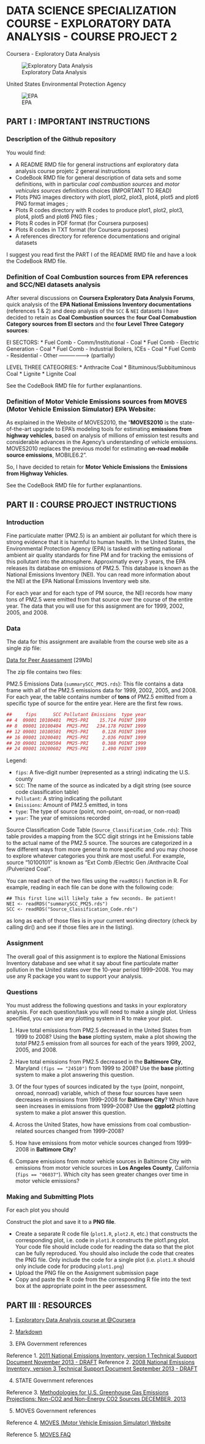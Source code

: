 DATA SCIENCE SPECIALIZATION COURSE - EXPLORATORY DATA ANALYSIS - COURSE PROJECT 2
==================================================================================
Coursera - Exploratory Data Analysis

![Exploratory Data Analysis](https://github.com/SONEINT/Expl_Data_Analysis_Course_Project_2/raw/master/images/ExploratoryDataAnalysis.jpg)

United States Environmental Protection Agency

![EPA](https://github.com/SONEINT/Expl_Data_Analysis_Course_Project_2/raw/master/images/EPA.jpg)

PART I : IMPORTANT INSTRUCTIONS
--------------------------------------------------------

### Description of the Github repository

You would find:

* A README RMD file for general instructions anf exploratory data analysis course projetc 2 general instructions
* CodeBook RMD file for general description of data sets and some definitions, with in particular _coal combustion sources_ and _motor vehicules sources_ definitions choices (IMPORTANT TO READ)
* Plots PNG images directory with plot1, plot2, plot3, plot4, plot5 and plot6 PNG format images ;
* Plots R codes directory with R codes to produce plot1, plot2, plot3, plot4, plot5 and plot6 PNG files ;
* Plots R codes in PDF format (for Coursera purposes)
* Plots R codes in TXT format (for Coursera purposes)
* A references directory for reference documentations and original datasets

I suggest you read first the PART I of the README RMD file and have a look the CodeBook RMD file.

### Definition of Coal Combustion sources from EPA references and SCC/NEI datasets analysis

After several discussions on **Coursera Exploratory Data Analysis Forums**, quick analysis of the **EPA National Emissions Inventory documentations** (references 1 & 2) and deep analysis of the `SCC` & `NEI` datasets I have decided to retain as **Coal Combustion sources** the **four Coal Comabustion Category sources from EI sectors** and the **four Level Three Category sources**:

EI SECTORS:
* Fuel Comb - Comm/Institutional - Coal
* Fuel Comb - Electric Generation - Coal
* Fuel Comb - Industrial Boilers, ICEs - Coal
* Fuel Comb - Residential - Other -----------------> (partially)

LEVEL THREE CATEGORIES:
* Anthracite Coal
* Bituminous/Subbituminous Coal
* Lignite
* Lignite Coal

See the CodeBook RMD file for further explanantions.

### Definition of Motor Vehicle Emissions sources from MOVES (Motor Vehicle Emission Simulator) EPA Website:

As explained in the Website of MOVES2010, the "**MOVES2010** is the state-of-the-art upgrade to EPA’s modeling tools for estimating **emissions from highway vehicles**, based on analysis of millions of emission test results and considerable advances in the Agency’s understanding of vehicle emissions. MOVES2010 replaces the previous model for estimating **on-road mobile source emissions**, MOBILE6.2".

So, I have decided to retain for **Motor Vehicle Emissions** the **Emissions from Highway Vehicles**.

See the CodeBook RMD file for further explanantions.

PART II : COURSE PROJECT INSTRUCTIONS
--------------------------------------------------------

### Introduction

Fine particulate matter (PM2.5) is an ambient air pollutant for which there is strong evidence that it is harmful to human health. In the United States, the Environmental Protection Agency (EPA) is tasked with setting national ambient air quality standards for fine PM and for tracking the emissions of this pollutant into the atmosphere. Approximatly every 3 years, the EPA releases its database on emissions of PM2.5. This database is known as the National Emissions Inventory (NEI). You can read more information about the NEI at the EPA National Emissions Inventory web site.

For each year and for each type of PM source, the NEI records how many tons of PM2.5 were emitted from that source over the course of the entire year. The data that you will use for this assignment are for 1999, 2002, 2005, and 2008.

### Data

The data for this assignment are available from the course web site as a single zip file:

[Data for Peer Assessment](https://d396qusza40orc.cloudfront.net/exdata%2Fdata%2FNEI_data.zip) [29Mb]

The zip file contains two files:

PM2.5 Emissions Data (`summarySCC_PM25.rds`): This file contains a data frame with all of the PM2.5 emissions data for 1999, 2002, 2005, and 2008. For each year, the table contains number of **tons** of PM2.5 emitted from a specific type of source for the entire year. Here are the first few rows.

```r
##     fips      SCC Pollutant Emissions  type year
## 4  09001 10100401  PM25-PRI    15.714 POINT 1999
## 8  09001 10100404  PM25-PRI   234.178 POINT 1999
## 12 09001 10100501  PM25-PRI     0.128 POINT 1999
## 16 09001 10200401  PM25-PRI     2.036 POINT 1999
## 20 09001 10200504  PM25-PRI     0.388 POINT 1999
## 24 09001 10200602  PM25-PRI     1.490 POINT 1999
```

Legend:

* `fips`: A five-digit number (represented as a string) indicating the U.S. county
* `SCC`: The name of the source as indicated by a digit string (see source code classification table)
* `Pollutant`: A string indicating the pollutant
* `Emissions`: Amount of PM2.5 emitted, in tons
* `type`: The type of source (point, non-point, on-road, or non-road)
* `year`: The year of emissions recorded

Source Classification Code Table (`Source_Classification_Code.rds`): This table provides a mapping from the SCC digit strings int he Emissions table to the actual name of the PM2.5 source. The sources are categorized in a few different ways from more general to more specific and you may choose to explore whatever categories you think are most useful. For example, source “10100101” is known as “Ext Comb /Electric Gen /Anthracite Coal /Pulverized Coal”.

You can read each of the two files using the `readRDS()` function in R. For example, reading in each file can be done with the following code:

```
## This first line will likely take a few seconds. Be patient!
NEI <- readRDS("summarySCC_PM25.rds")
SCC <- readRDS("Source_Classification_Code.rds")
```

as long as each of those files is in your current working directory (check by calling dir() and see if those files are in the listing).

### Assignment

The overall goal of this assignment is to explore the National Emissions Inventory database and see what it say about fine particulate matter pollution in the United states over the 10-year period 1999–2008. You may use any R package you want to support your analysis.

### Questions

You must address the following questions and tasks in your exploratory analysis. For each question/task you will need to make a single plot. Unless specified, you can use any plotting system in R to make your plot.

1. Have total emissions from PM2.5 decreased in the United States from 1999 to 2008? Using the **base** plotting system, make a plot showing the _total_ PM2.5 emission from all sources for each of the years 1999, 2002, 2005, and 2008.

2. Have total emissions from PM2.5 decreased in the **Baltimore City**, Maryland `(fips == "24510")` from 1999 to 2008? Use the **base** plotting system to make a plot answering this question.

3. Of the four types of sources indicated by the `type` (point, nonpoint, onroad, nonroad) variable, which of these four sources have seen decreases in emissions from 1999–2008 for **Baltimore City**? Which have seen increases in emissions from 1999–2008? Use the **ggplot2** plotting system to make a plot answer this question.

4. Across the United States, how have emissions from coal combustion-related sources changed from 1999–2008?

5. How have emissions from motor vehicle sources changed from 1999–2008 in **Baltimore City**?

6. Compare emissions from motor vehicle sources in Baltimore City with emissions from motor vehicle sources in **Los Angeles County**, California (`fips == "06037"`). Which city has seen greater changes over time in motor vehicle emissions?

### Making and Submitting Plots

For each plot you should

Construct the plot and save it to a **PNG file**.

* Create a separate R code file (`plot1.R`, `plot2.R`, etc.) that constructs the corresponding plot, i.e. code in `plot1.R` constructs the plot1.png plot. Your code file should include code for reading the data so that the plot can be fully reproduced. You should also include the code that creates the PNG file. Only include the code for a single plot (i.e. `plot1.R` should only include code for producing `plot1.png`)
* Upload the PNG file on the Assignment submission page
* Copy and paste the R code from the corresponding R file into the text box at the appropriate point in the peer assessment.

PART III : RESOURCES
--------------------------------------------------------

1. [Exploratory Data Analysis course at @Coursera](https://www.coursera.org/course/exdata)

2. [Markdown](https://support.rstudio.com/hc/en-us/articles/200488468-R-Markdown)

3. EPA Government references

Reference 1. [2011 National Emissions Inventory, version 1 Technical Support Document November 2013 - DRAFT](http://www.epa.gov/ttn/chief/net/2008neiv3/2008_neiv3_tsd_draft.pdf)
Reference 2. [2008 National Emissions Inventory, version 3 Technical Support Document September 2013 - DRAFT](http://www.epa.gov/ttn/chief/net/2011nei/2011_neiv1_tsd_draft.pdf)

4. STATE Government references

Reference 3. [Methodologies for U.S. Greenhouse Gas Emissions Projections: Non-CO2 and Non-Energy CO2 Sources DECEMBER, 2013](http://www.state.gov/documents/organization/219472.pdf)

5. MOVES Government references

Reference 4. [MOVES (Motor Vehicle Emission Simulator) Website](http://www.epa.gov/otaq/models/moves/index.htm)

Reference 5. [MOVES FAQ](http://www.epa.gov/otaq/models/moves/420f09073.pdf)

